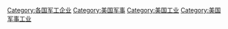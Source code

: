 [[Category:各国军工企业|Category:各国军工企业]]
[[Category:美国军事|Category:美国军事]]
[[Category:美国工业|Category:美国工业]]
[[Category:美国军事工业|Category:美国军事工业]]